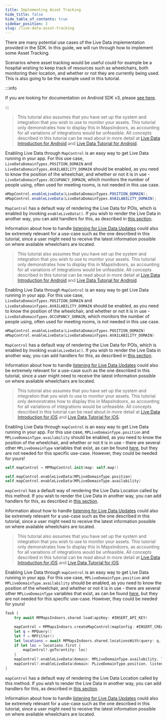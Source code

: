 ```yaml
---
title: Implementing Asset Tracking
hide_title: false
hide_table_of_contents: true
sidebar_position: 3
slug: /live-data-asset-tracking
---
```



There are many potential use cases of the Live Data implementation provided in the SDK. In this guide, we will run through how to implement some Asset Tracking.

Scenarios where asset tracking would be useful could for example be a hospital wishing to keep track of resources such as wheelchairs, both monitoring their location, and whether or not they are currently being used. This is also going to be the example used in this tutorial.

<Tabs groupId="live-data-intro">
<TabItem value="android" label="Android v4" default>

:::info

If you are looking for documentation on Android SDK v3, please [see here](https://docs-legacy.mapsindoors.com/content/legacy/android_v3/).

:::

<Tabs groupId="live-data-intro-platform">
<TabItem value="java" label="Java" default>

> This tutorial also assumes that you have set up the system and integration that you wish to use to monitor your assets. This tutorial only demonstrates how to display this in MapsIndoors, as accounting for all variations of integrations would be unfeasible. All concepts described in this tutorial can be read about in more detail at [Live Data Introduction for Android](/live-data-intro/) and [Live Data Tutorial for Android](/live-data-in-practice/).

Enabling Live Data through `MapControl` is an easy way to get Live Data running in your app. For this use case, `LiveDataDomainTypes.POSITION_DOMAIN` and `LiveDataDomainTypes.AVAILABILITY_DOMAIN` should be enabled, as you need to know the position of the wheelchair, and whether or not it is in use - `LiveDataDomainTypes.OCCUPANCY_DOMAIN`, which monitors the number of people using, often used for meeting rooms, is not needed in this use case.

```java
mMapControl.enableLiveData(LiveDataDomainTypes.POSITION_DOMAIN);
mMapControl.enableLiveData(LiveDataDomainTypes.AVAILABILITY_DOMAIN);
```

`MapControl` has a default way of rendering the Live Data for POIs, which is enabled by invoking `enableLiveData()`. If you wish to render the Live Data in another way, you can add handlers for this, as described in [this section](/live-data-intro/#rendering-live-data-locations).

Information about how to handle [listening for Live Data Updates](/live-data-intro/#listening-for-live-updates) could also be extremely relevant for a use-case such as the one described in this tutorial, since a user might need to receive the latest information possible on where available wheelchairs are located.

</TabItem>
<TabItem value="kotlin" label="Kotlin" default>

> This tutorial also assumes that you have set up the system and integration that you wish to use to monitor your assets. This tutorial only demonstrates how to display this in MapsIndoors, as accounting for all variations of integrations would be unfeasible. All concepts described in this tutorial can be read about in more detail at [Live Data Introduction for Android](/live-data-intro/) and [Live Data Tutorial for Android](/live-data-in-practice/).

Enabling Live Data through `MapControl` is an easy way to get Live Data running in your app. For this use case, `LiveDataDomainTypes.POSITION_DOMAIN` and `LiveDataDomainTypes.AVAILABILITY_DOMAIN` should be enabled, as you need to know the position of the wheelchair, and whether or not it is in use - `LiveDataDomainTypes.OCCUPANCY_DOMAIN`, which monitors the number of people using, often used for meeting rooms, is not needed in this use case.

```kotlin
mMapControl.enableLiveData(LiveDataDomainTypes.POSITION_DOMAIN)
mMapControl.enableLiveData(LiveDataDomainTypes.AVAILABILITY_DOMAIN)
```

`MapControl` has a default way of rendering the Live Data for POIs, which is enabled by invoking `enableLiveData()`. If you wish to render the Live Data in another way, you can add handlers for this, as described in [this section](/live-data-intro/#rendering-live-data-locations).

Information about how to handle [listening for Live Data Updates](/live-data-intro/#listening-for-live-updates) could also be extremely relevant for a use-case such as the one described in this tutorial, since a user might need to receive the latest information possible on where available wheelchairs are located.

</TabItem>
</Tabs>

</TabItem>
<TabItem value="ios-v3" label="iOS v3">

> This tutorial also assumes that you have set up the system and integration that you wish to use to monitor your assets. This tutorial only demonstrates how to display this in MapsIndoors, as accounting for all variations of integrations would be unfeasible. All concepts described in this tutorial can be read about in more detail at [Live Data Introduction for iOS](/live-data-intro/) and [Live Data Tutorial for iOS](/live-data-in-practice/).

Enabling Live Data through `mapControl` is an easy way to get Live Data running in your app. For this use case, `MPLiveDomainType.position` and `MPLiveDomainType.availability` should be enabled, as you need to know the position of the wheelchair, and whether or not it is in use - there are several other `MPLiveDomainType` variables that exist, as can be found [here](https://app.mapsindoors.com/mapsindoors/reference/ios/v3/interface_m_p_live_domain_type.html), but they are not needed for this specific use-case. However, they could be needed for yours!

```swift
self.mapControl = MPMapControl.init(map: self.map!)

self.mapControl.enableLiveData(MPLiveDomainType.position)
self.mapControl.enableLiveData(MPLiveDomainType.availability)
```

`mapControl` has a default way of rendering the Live Data Location called by this method. If you wish to render the Live Data in another way, you can add handlers for this, as described in [this section](/live-data-intro/#rendering-live-data-locations).

Information about how to handle [listening for Live Data Updates](/live-data-intro/#listening-for-live-updates) could also be extremely relevant for a use-case such as the one described in this tutorial, since a user might need to receive the latest information possible on where available wheelchairs are located.

</TabItem>
<TabItem value="ios-v4" label="iOS v4">

> This tutorial also assumes that you have set up the system and integration that you wish to use to monitor your assets. This tutorial only demonstrates how to display this in MapsIndoors, as accounting for all variations of integrations would be unfeasible. All concepts described in this tutorial can be read about in more detail at [Live Data Introduction for iOS](/live-data-intro/) and [Live Data Tutorial for iOS](/live-data-in-practice/).

Enabling Live Data through `mapControl` is an easy way to get Live Data running in your app. For this use case, `MPLiveDomainType.position` and `MPLiveDomainType.availability` should be enabled, as you need to know the position of the wheelchair, and whether or not it is in use - there are several other `MPLiveDomainType` variables that exist, as can be found [here](https://app.mapsindoors.com/mapsindoors/reference/ios/4.2.1/documentation/mapsindoors/mplivedomaintype), but they are not needed for this specific use-case. However, they could be needed for yours!

```swift
Task {
    try await MPMapsIndoors.shared.load(apiKey: #INSERT_API_KEY)

    mapControl = MPMapsIndoors.createMapControl(mapConfig: #INSERT_CREATED_MAPCONFIG)
    let q = MPQuery()
    let f = MPFilter()
    let locations = await MPMapsIndoors.shared.locationsWith(query: q, filter: f)
    if let loc = locations.first {
        mapControl?.goTo(entity: loc)
    }
    mapControl?.enableLiveData(domain: MPLiveDomainType.availability, listener: nil)
    mapControl?.enableLiveData(domain: PLiveDomainType.position, listener: nil)
}
```

`mapControl` has a default way of rendering the Live Data Location called by this method. If you wish to render the Live Data in another way, you can add handlers for this, as described in [this section](/live-data-intro/#rendering-live-data-locations).

Information about how to handle [listening for Live Data Updates](/live-data-intro/#listening-for-live-updates) could also be extremely relevant for a use-case such as the one described in this tutorial, since a user might need to receive the latest information possible on where available wheelchairs are located.
</TabItem>
</Tabs>
